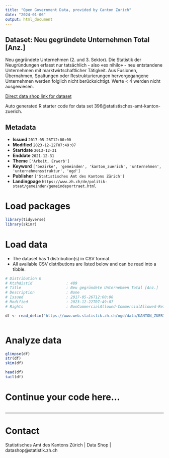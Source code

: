 ```yaml
---
title: "Open Government Data, provided by Canton Zurich"
date: "2024-01-06"
output: html_document
---
```


## Dataset: Neu gegründete Unternehmen Total [Anz.]

Neu gegründete Unternehmen (2. und 3. Sektor). Die Statistik der Neugründungen erfasst nur tatsächlich - also «ex nihilo» - neu entstandene Unternehmen mit marktwirtschaftlicher Tätigkeit. Aus Fusionen, Übernahmen, Spaltungen oder Restrukturierungen hervorgegangene Unternehmen werden folglich nicht berücksichtigt. Werte < 4 werden nicht ausgewiesen.

[Direct data shop link for dataset](https://www.zh.ch/de/politik-staat/statistik-daten/datenkatalog.html#/datasets/396@statistisches-amt-kanton-zuerich)

Auto generated R starter code for data set 396@statistisches-amt-kanton-zuerich.

## Metadata

- **Issued** `2017-05-26T12:00:00`
- **Modified** `2023-12-22T07:49:07`
- **Startdate** `2013-12-31`
- **Enddate** `2021-12-31`
- **Theme** `['Arbeit, Erwerb']`
- **Keyword** `['bezirke', 'gemeinden', 'kanton_zuerich', 'unternehmen', 'unternehmensstruktur', 'ogd']`
- **Publisher** `['Statistisches Amt des Kantons Zürich']`
- **Landingpage** `https://www.zh.ch/de/politik-staat/gemeinden/gemeindeportraet.html`


# Load packages

```r

library(tidyverse)
library(skimr)

```

# Load data

-   The dataset has 1 distribution(s) in CSV format.
-   All available CSV distributions are listed below and can be read into a tibble.

```r

# Distribution 0
# Ktzhdistid               : 489
# Title                    : Neu gegründete Unternehmen Total [Anz.]
# Description              : None
# Issued                   : 2017-05-26T12:00:00
# Modified                 : 2023-12-22T07:49:07
# Rights                   : NonCommercialAllowed-CommercialAllowed-ReferenceRequired

df <- read_delim('https://www.web.statistik.zh.ch/ogd/data/KANTON_ZUERICH_353.csv')



```

# Analyze data

```r

glimpse(df)
str(df)
skim(df)

head(df)
tail(df)

```

# Continue your code here...

```r

```

------------------------------------------------------------------------

# Contact

Statistisches Amt des Kantons Zürich | Data Shop | datashop@statistik.zh.ch
